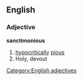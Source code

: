 ==English==
===Adjective===
'''sanctimonious'''
#[[hypocritically]] [[pious]]
#Holy, devout
[[Category:English adjectives]]